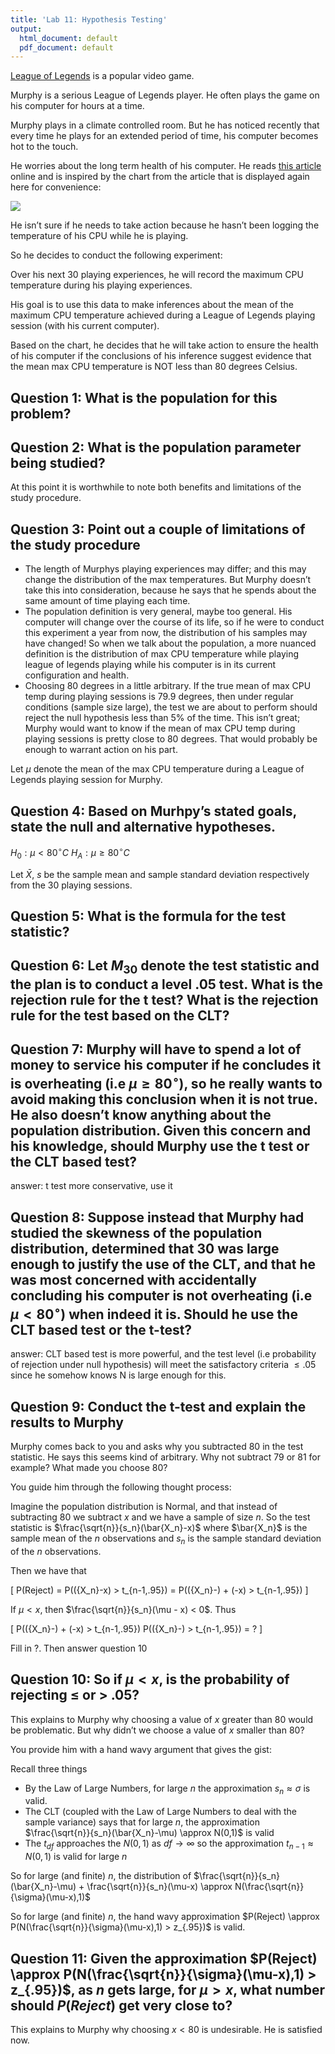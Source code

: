 ```yaml
---
title: 'Lab 11: Hypothesis Testing'
output: 
  html_document: default
  pdf_document: default
---
```


[League of Legends](https://en.wikipedia.org/wiki/League_of_Legends) is a popular video game.

Murphy is a serious League of Legends player. He often plays the game on his computer for hours at a time. 

Murphy plays in a climate controlled room. But he has noticed recently that every time he plays for an extended period of time, his computer becomes hot to the touch.

He worries about the long term health of his computer. He reads [this article](https://www.pcgamer.com/cpu-temperature-overheat/) online and is inspired by the chart from the article that is displayed again here for convenience:

![](pcGamercpuHeatChart.png)

He isn't sure if he needs to take action because he hasn't been logging the temperature of his CPU while he is playing.

So he decides to conduct the following experiment:

Over his next 30 playing experiences, he will record the maximum CPU temperature during his playing experiences.

His goal is to use this data to make inferences about the mean of the maximum CPU temperature achieved during a League of Legends playing session (with his current computer).


Based on the chart, he decides that he will take action to ensure the health of his computer if the conclusions of his inference suggest evidence that the mean max CPU temperature is NOT less than 80 degrees Celsius.


## Question 1: What is the population for this problem?

## Question 2: What is the population parameter being studied?

At this point it is worthwhile to note both benefits and limitations of the study procedure. 

## Question 3: Point out a couple of limitations of the study procedure
* The length of Murphys playing experiences may differ; and this may change the distribution of the max temperatures. But Murphy doesn't take this into consideration, because he says that he spends about the same amount of time playing each time.
* The population definition is very general, maybe too general. His computer will change over the course of its life, so if he were to conduct this experiment a year from now, the distribution of his samples may have changed! So when we talk about the population, a more nuanced definition is the distribution of max CPU temperature while playing league of legends playing while his computer is in its current configuration and health.
* Choosing 80 degrees in a little arbitrary. If the true mean of max CPU temp during playing sessions is 79.9 degrees, then under regular conditions (sample size large), the test we are about to perform should reject the null hypothesis less than 5% of the time. This isn't great; Murphy would want to know if the mean of max CPU temp during playing sessions is pretty close to 80 degrees. That would probably be enough to warrant action on his part.


Let $\mu$ denote the mean of the max CPU temperature during a League of Legends playing session for Murphy.

## Question 4: Based on Murhpy's stated goals, state the null and alternative hypotheses.
$H_0: \mu < 80^{\circ} C$
$H_A: \mu \geq 80^{\circ} C$

Let $\bar{X}$, $s$ be the sample mean and sample standard deviation respectively from the 30 playing sessions.

## Question 5: What is the formula for the test statistic?

## Question 6: Let $M_{30}$ denote the test statistic and the plan is to conduct a level $.05$ test. What is the rejection rule for the t test? What is the rejection rule for the test based on the CLT?

## Question 7: Murphy will have to spend a lot of money to service his computer if he concludes it is overheating (i.e $\mu \geq 80^{\circ}$), so he really wants to avoid making this conclusion when it is not true. He also doesn't know anything about the population distribution. Given this concern and his knowledge, should Murphy use the t test or the CLT based test?
answer: t test more conservative, use it

## Question 8: Suppose instead that Murphy had studied the skewness of the population distribution, determined that $30$ was large enough to justify the use of the CLT, and that he was most concerned with accidentally concluding his computer is not overheating (i.e $\mu < 80^{\circ}$) when indeed it is. Should he use the CLT based test or the t-test?
answer: CLT based test is more powerful, and the test level (i.e probability of rejection under null hypothesis) will meet the satisfactory criteria $\leq .05$ since he somehow knows N is large enough for this.

## Question 9: Conduct the t-test and explain the results to Murphy

Murphy comes back to you and asks why you subtracted $80$ in the test statistic. He says this seems kind of arbitrary. Why not subtract $79$ or $81$ for example? What made you choose $80$?

You guide him through the following thought process:

Imagine the population distribution is Normal, and that instead of subtracting $80$ we subtract $x$ and we have a sample of size $n$. So the test statistic is $\frac{\sqrt{n}}{s_n}(\bar{X_n}-x)$ where $\bar{X_n}$ is the sample mean of the $n$ observations and $s_n$ is the sample standard deviation of the $n$ observations. 

Then we have that

\[
P(Reject) = P(\frac{\sqrt{n}}{s_n}(\bar{X_n}-x) > t_{n-1,.95}) = P(\frac{\sqrt{n}}{s_n}(\bar{X_n}-\mu) + \frac{\sqrt{n}}{s_n}(\mu-x) > t_{n-1,.95})
\]

If $\mu < x$, then $\frac{\sqrt{n}}{s_n}(\mu - x) < 0$. Thus

\[
P(\frac{\sqrt{n}}{s_n}(\bar{X_n}-\mu) + \frac{\sqrt{n}}{s_n}(\mu-x) > t_{n-1,.95}) \leq P(\frac{\sqrt{n}}{s_n}(\bar{X_n}-\mu) > t_{n-1,.95}) = ?
\]

Fill in ?. Then answer question $10$

## Question 10: So if $\mu < x$, is the probability of rejecting $\leq$ or $>$ $.05$?

This explains to Murphy why choosing a value of $x$ greater than $80$ would be problematic. But why didn't we choose a value of $x$ smaller than $80$?

You provide him with a hand wavy argument that gives the gist:

Recall three things 
<ul>
  <li>By the Law of Large Numbers, for large $n$ the approximation $s_n \approx \sigma$ is valid. </li>
  <li>The CLT (coupled with the Law of Large Numbers to deal with the sample variance) says that for large $n$, the approximation $\frac{\sqrt{n}}{s_n}(\bar{X_n}-\mu) \approx N(0,1)$ is valid</li>
  <li>The $t_{df}$ approaches the $N(0,1)$ as $df \to \infty$ so the approximation $t_{n-1} \approx N(0,1)$ is valid for large $n$</li>
</ul>

So for large (and finite) $n$, the distribution of $\frac{\sqrt{n}}{s_n}(\bar{X_n}-\mu) + \frac{\sqrt{n}}{s_n}(\mu-x) \approx N(\frac{\sqrt{n}}{\sigma}(\mu-x),1)$

So for large (and finite) $n$, the hand wavy approximation $P(Reject) \approx P(N(\frac{\sqrt{n}}{\sigma}(\mu-x),1) > z_{.95})$ is valid.

## Question 11: Given the approximation $P(Reject) \approx P(N(\frac{\sqrt{n}}{\sigma}(\mu-x),1) > z_{.95})$, as $n$ gets large, for $\mu > x$, what number should $P(Reject)$ get very close to?

This explains to Murphy why choosing $x < 80$ is undesirable. He is satisfied now.

